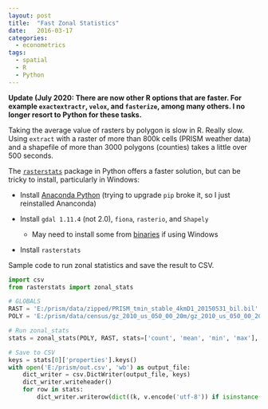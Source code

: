 ```yaml
---
layout: post
title:  "Fast Zonal Statistics"
date:   2016-03-17
categories: 
  - econometrics
tags:
  - spatial
  - R
  - Python
---
```


__Update (July 2020: There are now other R options that are faster. For example `exactextractr`, `velox`, and `fasterize`, among many others. I no longer resort to Python for these tasks.__

Taking the average value of rasters by polygon is slow in R. Really slow. Using `extract` with a raster of more than 800k cells (PRISM weather data) and a shapefile of more than 3000 polygons (counties) takes a little over 500 seconds.

The [`rasterstats`](http://pythonhosted.org/rasterstats/) package in Python offers a faster solution, but can be tricky to install, particularly in Windows:

- Install [Anaconda Python](pip install GDAL-1.11.2-cp27-none-win32.whl) (trying to upgrade `pip` broke it, so I just reinstalled Ananconda)

- Install `gdal 1.11.4` (not 2.0), `fiona`, `rasterio`, and `Shapely`

    + May need to install some from [binaries](http://www.lfd.uci.edu/~gohlke/pythonlibs/) if using Windows

- Install `rasterstats`

Sample code to run zonal statistics and save the result to CSV.

``` python
import csv
from rasterstats import zonal_stats

# GLOBALS
RAST = 'E:/prism/data/zipped/PRISM_tmin_stable_4kmD1_20150531_bil.bil'
POLY = 'E:/prism/data/census/gz_2010_us_050_00_20m/gz_2010_us_050_00_20m.shp'

# Run zonal_stats
stats = zonal_stats(POLY, RAST, stats=['count', 'mean', 'min', 'max'], all_touched=True, geojson_out=True)

# Save to CSV
keys = stats[0]['properties'].keys()
with open('E:/prism/out.csv', 'wb') as output_file:
    dict_writer = csv.DictWriter(output_file, keys)
    dict_writer.writeheader()
    for row in stats:
        dict_writer.writerow(dict((k, v.encode('utf-8')) if isinstance(v, basestring) else (k,v) for k, v in row['properties'].iteritems()))
```
